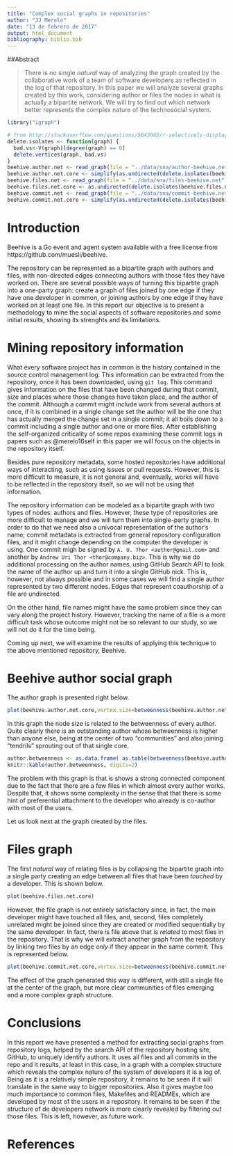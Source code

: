 ```yaml
---
title: "Complex social graphs in repositories"
author: "JJ Merelo"
date: "13 de febrero de 2017"
output: html_document
bibliography: biblio.bib
---
```


##Abstract

>There is no single *natural* way of analyzing the graph created by the collaborative work of a team of software developers as reflected in the log of that repository. In this paper we will analyze several graphs created by this work, considering author or files the nodes in what is actually a bipartite network. We will try to find out which network better represents the complex nature of the technosocial system.

```r
library("igraph")

# from http://stackoverflow.com/questions/5643002/r-selectively-display-nodes-when-plotting-an-igraph
delete.isolates <- function(graph) {
  bad.vs<-V(graph)[degree(graph) == 0]
  delete.vertices(graph, bad.vs)
}
beehive.author.net <- read_graph(file = "../data/sna/author-beehive.net", format = 'pajek')
beehive.author.net.core <- simplify(as.undirected(delete.isolates(beehive.author.net), mode='each'), edge.attr.comb=list(weight="sum"))
beehive.files.net <- read_graph(file = "../data/sna/files-beehive.net", format = 'pajek')
beehive.files.net.core <- as.undirected(delete.isolates(beehive.files.net), mode='each')
beehive.commit.net <- read_graph(file = "../data/sna/commit-beehive.net", format = 'pajek')
beehive.commit.net.core <- simplify(as.undirected(delete.isolates(beehive.commit.net), mode='each'),  edge.attr.comb=list(weight="sum"))

```

# Introduction

Beehive is a Go event and agent system available with a free license from https://github.com/muesli/beehive.

The repository can be represented as a bipartite graph with authors and files, with non-directed edges connecting authors with those files they have worked on. There are several possible ways of turning this bipartite graph into a one-party graph: create a graph of files joined by one edge if they have one developer in common, or joining authors by one edge if they have worked on at least one file. In this report our objective is to present a methodology to mine the social aspects of software repositories and some initial results, showing its strenghts and its limitations.

# Mining repository information

What every software project has in common is the history contained in the source control management log. This information can be extracted from the repository, once it has been downloaded, using `git log`. This command gives information on the files that have been changed during that commit, size and places where those changes have taken place, and the author of the commit. Although a commit might include work from several authors at once, if it is combined in a single change set the author will be the one that has actually merged the change set in a single commit; it all boils down to a commit including a single author and one or more files. After establishing the self-organized criticality of some repos examining these commit logs in papers such as @merelo16self in this paper we will focus on the objects in the repository itself.

Besides pure repository metadata, some hosted repositories have additional ways of interacting, such as using issues or pull requests. However, this is more difficult to measure, it is not general and, eventually, works will have to be reflected in the repository itself, so we will not be using that information.

The repository information can be modeled as a bipartite graph with two types of nodes: authors and files. However, these type of repositories are more difficult to manage and we will turn them into single-party graphs. In order to do that we need also a univocal representation of the author's name; commit metadata is extracted from general repository configuration files, and it might change depending on the computer the developer is using. One commit migh be signed by `A. U. Thor <author@gmail.com>` and another by `Andrew Uri Thor <thor@company.biz>`. This is why we do additional processing on the author names, using GitHub Search API to look the name of the author up and turn it into a single GitHub nick. This is, however, not always possible and in some cases we will find a single author represented by two different nodes. Edges that represent coauthorship of a file are undirected. 

On the other hand, file names might have the same problem since they can vary along the project history. However, tracking the name of a file is a more difficult task whose outcome might not be so relevant to our study, so we will not do it for the time being.

Coming up next, we will examine the results of applying this technique to the above mentioned repository, Beehive.

# Beehive author social graph

The author graph is presented right below.

```r
plot(beehive.author.net.core,vertex.size=betweenness(beehive.author.net.core)/10,vertex.label=NA,layout = layout.fruchterman.reingold,vertex.color=closeness(beehive.author.net.core),palette=diverging_pal(11))
```

In this graph the node size is related to the betweenness of every author. Quite clearly there is an outstanding author whose betweenness is higher than anyone else, being at the center of two "communities" and also joining "tendrils" sprouting out of that single core.


```r
author.betweenness <- as.data.frame( as.table(betweenness(beehive.author.net.core)))
knitr::kable(author.betweenness, digits=2)
```
The problem with this graph is that is shows a strong connected component due to the fact that there are a few files in which almost every author works. Despite that, it shows some complexity in the sense that that there is some hint of preferential attachment to the developer who already is co-author with most of the users. 

Let us look next at the graph created by the files.

# Files graph

The first *natural* way of relating files is by collapsing the bipartite graph into a single party creating an edge between all files that have been *touched* by a developer. This is shown below. 

```r
plot(beehive.files.net.core)
```
However, the file graph is not entirely satisfactory since, in fact, the main developer might have touched all files, and, second, files completely unrelated might be joined since they are created or modified sequentially by the same developer. In fact, there is file above that is *related* to most files in the repository. That is why we will extract another graph from the repository by linking two files by an edge *only* if they appear in the same commit. This is represented below.


```r
plot(beehive.commit.net.core,vertex.size=betweenness(beehive.commit.net.core)/500,vertex.label=NA,layout = layout.fruchterman.reingold,vertex.color=closeness(beehive.author.net.core)*10,palette=diverging_pal(11))
```

The effect of the graph generated this way is different, with still a single file at the center of the graph, but more clear communities of files emerging and a more complex graph structure. 

# Conclusions

In this report we have presented a method for extracting social graphs from repository logs, helped by the search API of the repository hosting site, GitHub, to uniquely identify authors. It uses all files and all commits in the repo and it results, at least in this case, in a graph with a complex structure which reveals the complex nature of the system of developers it is a log of. 
Being as it is a relatively simple repository, it remains to be seen if it will translate in the same way to bigger repositories. Also it gives maybe too much importance to common files, Makefiles and READMEs, which are developed by most of the users in a repository. It remains to be seen if the structure of de developers network is more clearly revealed by filtering out those files. This is left, however, as future work. 

# References
